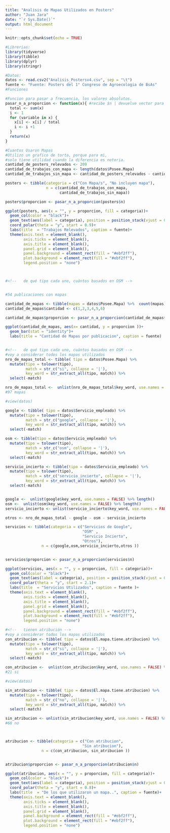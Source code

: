 ```yaml
---
title: "Analisis de Mapas Utilizados en Posters"
author: "Juan Jara"
date: "`r Sys.Date()`"
output: html_document
---
```


```r
knitr::opts_chunk$set(echo = TRUE)
```


```r
#Librerias:
library(tidyverse)
library(tibble)
library(dplyr)
library(stringr)

#Datos:
datos <- read.csv2("Analisis_Postersv4.csv", sep = "\t")
fuente <- "Fuente: Posters del 1° Congreso de Agroecologia de BsAs"
#Funciones 

#Funcion para pasar a frecuencia, los valores absolutos.
pasar_n_a_proporcion <- function(x){ #recibe $n | devuelve vector para colocar en $proporcion
  total <- sum(x)
  i <- 1
  for (variable in x) {
    x[i] <- x[i] / total
    i <- i +1
  }
  return(x)
}


```



<!-- * Análisis de los pósters del CPA -->

<!--   cuántos usaron mapas -->
<!--   de qué tipo cada uno, cuántos basados en OSM -->
<!--   tienen atribución -->
<!--   están disponibles abiertamente. -->


```r
#Cuantos Usaron Mapas
#Utilizo un grafico de torta, porque para mi,
#solo tiene utilidad cuando la diferencia es notoria.
cantidad_de_posters_relevados <- 209 
cantidad_de_trabajos_con_mapa <- length(datos$Posee.Mapa)
cantidad_de_trabajos_sin_mapa <- cantidad_de_posters_relevados - cantidad_de_trabajos_con_mapa

posters <- tibble(categoria = c("Con Mapa/s", "No incluyen mapa"),
                  n = c(cantidad_de_trabajos_con_mapa,
                        cantidad_de_trabajos_sin_mapa))

posters$proporcion <- pasar_n_a_proporcion(posters$n)

ggplot(posters, aes(x = "", y = proporcion, fill = categoria))+
  geom_col(color = "black")+
  geom_text(aes(label = categoria), position = position_stack(vjust = 0.5))+
  coord_polar(theta = "y", start = 0.9)+
  labs(title  = "Trabajos Relevados", caption = fuente)+
  theme(axis.text = element_blank(),
        axis.ticks = element_blank(),
        axis.title = element_blank(),
        panel.grid = element_blank(),
        panel.background = element_rect(fill = "#ebf2ff"),
        plot.background = element_rect(fill = "#ebf2ff"),
        legend.position = "none")




```


```r
#<!--   de qué tipo cada uno, cuántos basados en OSM -->



```



```r

#54 publicaciones con mapas

cantidad_de_mapas <- tibble(mapas = datos$Posee.Mapa) %>%  count(mapas)
cantidad_de_mapas$cantidad <- c(1,2,3,4,5,6)

cantidad_de_mapas$proporcion <- pasar_n_a_proporcion(cantidad_de_mapas$n)

ggplot(cantidad_de_mapas, aes(x= cantidad, y = proporcion ))+
  geom_bar(stat = "identity")+
  labs(title = "Cantidad de Mapas por publicacion", caption = fuente)



```


```r
#<!--   de qué tipo cada uno, cuántos basados en OSM -->
#voy a considerar todos los mapas utilizados
nro_de_mapas_total <- tibble( tipo = datos$Posee.Mapa) %>%
  mutate(tipo = tolower(tipo),
         match = str_c("si", collapse = '|'),
         key_word = str_extract_all(tipo, match)) %>%
  select(-match)

nro_de_mapas_total <-  unlist(nro_de_mapas_total$key_word, use.names = FALSE) %>% length()
#97 mapas

#view(datos)

google <- tibble( tipo = datos$Servicio_empleado) %>%
  mutate(tipo = tolower(tipo),
         match = str_c("google", collapse = '|'),
         key_word = str_extract_all(tipo, match)) %>%
  select(-match)

osm <- tibble(tipo = datos$Servicio_empleado) %>% 
  mutate(tipo = tolower(tipo),
         match = str_c("osm", collapse = '|'),
         key_word = str_extract_all(tipo, match)) %>%
  select(-match)

servicio_incierto <- tibble(tipo = datos$Servicio_empleado) %>% 
  mutate(tipo = tolower(tipo),
         match = str_c("servicio_incierto", collapse = '|'),
         key_word = str_extract_all(tipo, match)) %>%
  select(-match)


google <-  unlist(google$key_word, use.names = FALSE) %>% length()
osm <-  unlist(osm$key_word, use.names = FALSE) %>% length()
servicio_incierto <- unlist(servicio_incierto$key_word, use.names = FALSE) %>% length()

otros <- nro_de_mapas_total - google - osm - servicio_incierto

servicios <- tibble(categoria = c("Servicios de Google",
                                  "OSM" ,
                                  "Servicio Incierto",
                                  "Otros"),
                n = c(google,osm,servicio_incierto,otros ))


servicios$proporcion <- pasar_n_a_proporcion(servicios$n)

ggplot(servicios, aes(x = "", y = proporcion, fill = categoria))+
  geom_col(color = "black")+
  geom_text(aes(label = categoria), position = position_stack(vjust = 0.5))+
  coord_polar(theta = "y", start = 2.1)+
  labs(title  = "Servicios Utilizados", caption = fuente )+
  theme(axis.text = element_blank(),
        axis.ticks = element_blank(),
        axis.title = element_blank(),
        panel.grid = element_blank(),
        panel.background = element_rect(fill = "#ebf2ff"),
        plot.background = element_rect(fill = "#ebf2ff"),
        legend.position = "none")


```


```r
#<!--   tienen atribución -->
#voy a considerar todos los mapas utilizados
con_atribucion <- tibble( tipo = datos$El.mapa.tiene.atribucion) %>%
  mutate(tipo = tolower(tipo),
         match = str_c("si", collapse = '|'),
         key_word = str_extract_all(tipo, match)) %>%
  select(-match)

con_atribucion <-  unlist(con_atribucion$key_word, use.names = FALSE) %>% length()
#21 si

#view(datos)

sin_atribucion <- tibble( tipo = datos$El.mapa.tiene.atribucion) %>%
  mutate(tipo = tolower(tipo),
         match = str_c("no", collapse = '|'),
         key_word = str_extract_all(tipo, match)) %>%
  select(-match)

sin_atribucion <- unlist(sin_atribucion$key_word, use.names = FALSE) %>% length()
#68 no



atribucion <- tibble(categoria = c("Con atribucion",
                                  "Sin atribucion"),
                n = c(con_atribucion, sin_atribucion ))


atribucion$proporcion <- pasar_n_a_proporcion(atribucion$n)

ggplot(atribucion, aes(x = "", y = proporcion, fill = categoria))+
  geom_col(color = "black")+
  geom_text(aes(label = categoria), position = position_stack(vjust = 0.5))+
  coord_polar(theta = "y", start = 0.8)+
  labs(title  = "De los que utilizaron un mapa..", caption = fuente)+
  theme(axis.text = element_blank(),
        axis.ticks = element_blank(),
        axis.title = element_blank(),
        panel.grid = element_blank(),
        panel.background = element_rect(fill = "#ebf2ff"),
        plot.background = element_rect(fill = "#ebf2ff"),
        legend.position = "none")


```
